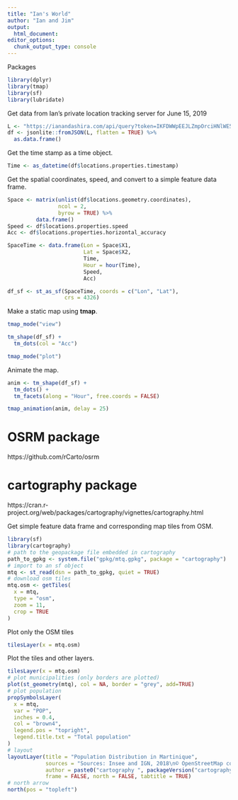 ```yaml
---
title: "Ian's World"
author: "Ian and Jim"
output:
  html_document:
editor_options: 
  chunk_output_type: console
---
```


Packages
```r
library(dplyr)
library(tmap)
library(sf)
library(lubridate)
```

Get data from Ian's private location tracking server for June 15, 2019
```r
L <- "https://ianandashira.com/api/query?token=IKFDWWpEEJLZmpOrciHNlWE53PnyZScKpAq7nl88&date=2019-06-15"
df <- jsonlite::fromJSON(L, flatten = TRUE) %>%
  as.data.frame()
```

Get the time stamp as a time object.
```r
Time <- as_datetime(df$locations.properties.timestamp)
```

Get the spatial coordinates, speed, and convert to a simple feature data frame.
```r
Space <- matrix(unlist(df$locations.geometry.coordinates), 
                ncol = 2, 
                byrow = TRUE) %>%
         data.frame()
Speed <- df$locations.properties.speed
Acc <- df$locations.properties.horizontal_accuracy

SpaceTime <- data.frame(Lon = Space$X1, 
                        Lat = Space$X2, 
                        Time,
                        Hour = hour(Time),
                        Speed,
                        Acc)

df_sf <- st_as_sf(SpaceTime, coords = c("Lon", "Lat"), 
                  crs = 4326)
```

Make a static map using **tmap**.
```r
tmap_mode("view")

tm_shape(df_sf) +
  tm_dots(col = "Acc")

tmap_mode("plot")
```

Animate the map.
```r
anim <- tm_shape(df_sf) +
  tm_dots() +
  tm_facets(along = "Hour", free.coords = FALSE)

tmap_animation(anim, delay = 25)
```

# OSRM package
https://github.com/rCarto/osrm

# cartography package
https://cran.r-project.org/web/packages/cartography/vignettes/cartography.html

Get simple feature data frame and corresponding map tiles from OSM.
```r
library(sf)
library(cartography)
# path to the geopackage file embedded in cartography
path_to_gpkg <- system.file("gpkg/mtq.gpkg", package = "cartography")
# import to an sf object
mtq <- st_read(dsn = path_to_gpkg, quiet = TRUE)
# download osm tiles
mtq.osm <- getTiles(
  x = mtq, 
  type = "osm", 
  zoom = 11, 
  crop = TRUE
)
```

Plot only the OSM tiles
```r
tilesLayer(x = mtq.osm)
```

Plot the tiles and other layers.
```r
tilesLayer(x = mtq.osm)
# plot municipalities (only borders are plotted)
plot(st_geometry(mtq), col = NA, border = "grey", add=TRUE)
# plot population
propSymbolsLayer(
  x = mtq, 
  var = "POP", 
  inches = 0.4, 
  col = "brown4",
  legend.pos = "topright",  
  legend.title.txt = "Total population"
)
# layout
layoutLayer(title = "Population Distribution in Martinique",
            sources = "Sources: Insee and IGN, 2018\n© OpenStreetMap contributors.\nTiles style under CC BY-SA, www.openstreetmap.org/copyright.",
            author = paste0("cartography ", packageVersion("cartography")),
            frame = FALSE, north = FALSE, tabtitle = TRUE)
# north arrow
north(pos = "topleft")
```